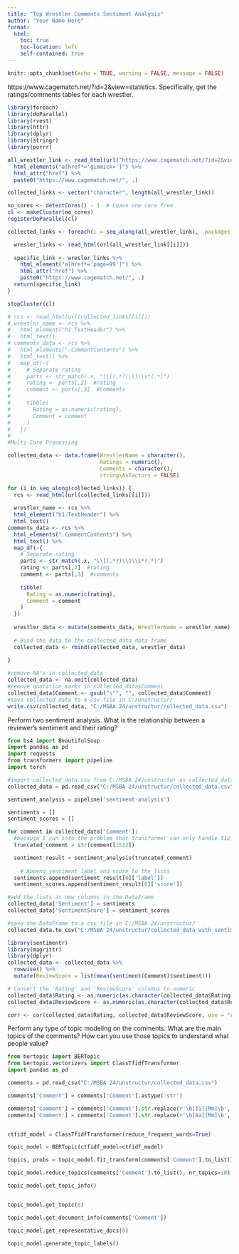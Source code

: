 ```yaml
---
title: "Top Wrestler Comments Sentiment Analysis"
author: "Your Name Here"
format:
  html:
    toc: true
    toc-location: left
    self-contained: true
---
```


```r
knitr::opts_chunk$set(echo = TRUE, warning = FALSE, message = FALSE)
```


https://www.cagematch.net/?id=2&view=statistics. Specifically,  get the ratings/comments tables for each wrestler.
```r
library(foreach)
library(doParallel)
library(rvest)
library(httr)
library(dplyr)
library(stringr)
library(purrr)

all_wrestler_link <- read_html(url("https://www.cagematch.net/?id=2&view=statistics")) %>% 
  html_elements("a[href*='gimmick=']") %>%
  html_attr("href") %>% 
  paste0("https://www.cagematch.net/", .)

collected_links <- vector("character", length(all_wrestler_link))

no_cores <- detectCores() - 1  # Leave one core free
cl <- makeCluster(no_cores)
registerDoParallel(cl)

collected_links <- foreach(i = seq_along(all_wrestler_link), .packages = "rvest") %dopar% {

  wresler_links <- read_html(url(all_wrestler_link[[i]]))
  
  specific_link <- wresler_links %>%
    html_element("a[href*='page=99']") %>%
    html_attr("href") %>%
    paste0("https://www.cagematch.net/", .)
  return(specific_link)
}

stopCluster(cl)

# rcs <- read_html(url(collected_links[[1]]))
# wrestler_name <- rcs %>%
#   html_element("h1.TextHeader") %>% 
#   html_text()
# comments_data <- rcs %>%
#   html_elements(".CommentContents") %>%
#   html_text() %>% 
#   map_df(~{
#     # Separate rating 
#     parts <- str_match(.x, "\\[(.*?)\\]\\s*(.*)")
#     rating <- parts[,2]  #rating 
#     comment <- parts[,3]  #comments
#     
#     tibble(
#       Rating = as.numeric(rating),
#       Comment = comment
#     )
#   })  
#   
#Multi Core Processing

collected_data <- data.frame(WrestlerName = character(), 
                             Ratings = numeric(),
                             Comments = character(),
                             stringsAsFactors = FALSE)

for (i in seq_along(collected_links)) {
  rcs <- read_html(url(collected_links[[i]]))
  
  wrestler_name <- rcs %>%
  html_element("h1.TextHeader") %>% 
  html_text()
comments_data <- rcs %>%
  html_elements(".CommentContents") %>%
  html_text() %>% 
  map_df(~{
    # Separate rating 
    parts <- str_match(.x, "\\[(.*?)\\]\\s*(.*)")
    rating <- parts[,2]  #rating 
    comment <- parts[,3]  #comments
    
    tibble(
      Rating = as.numeric(rating),
      Comment = comment
    )
  }) 
  
  wrestler_data <- mutate(comments_data, WrestlerName = wrestler_name)
  
  # Bind the data to the collected_data data frame
  collected_data <- rbind(collected_data, wrestler_data)
  
}

#remove NA's in collected_data
collected_data <- na.omit(collected_data)
#remove quotation marks in collected_data$Comment
collected_data$Comment <- gsub("\"", "", collected_data$Comment)
#save collected_data to a csv file in C:/unstructur/
write.csv(collected_data, "C:/MSBA 24/unstructur/collected_data.csv")

```


Perform two sentiment analysis. What is the relationship between a reviewer's sentiment and their rating?
```python
from bs4 import BeautifulSoup
import pandas as pd
import requests
from transformers import pipeline
import torch

#import collected_data.csv from C:/MSBA 24/unstructur as collected_data in python environment
collected_data = pd.read_csv("C:/MSBA 24/unstructur/collected_data.csv")

sentiment_analysis = pipeline('sentiment-analysis')

sentiments = []
sentiment_scores = []

for comment in collected_data['Comment']:
  #because I ran into the problem that transformer can only handle 512 tokens at a time, I truncated the comments to 512
  truncated_comment = str(comment[:512])

  sentiment_result = sentiment_analysis(truncated_comment)
  
    # Append sentiment label and score to the lists
  sentiments.append(sentiment_result[0]['label'])
  sentiment_scores.append(sentiment_result[0]['score'])

#add the lists as new columns in the DataFrame
collected_data['Sentiment'] = sentiments
collected_data['SentimentScore'] = sentiment_scores

#save the DataFrame to a csv file in C:/MSBA 24/unstructur/
collected_data.to_csv("C:/MSBA 24/unstructur/collected_data_with_sentiment.csv")

```



```r
library(sentimentr)
library(magrittr)
library(dplyr)
collected_data <- collected_data %>%
  rowwise() %>%
  mutate(ReviewScore = list(mean(sentiment(Comment)$sentiment)))

# Convert the 'Rating' and 'ReviewScore' columns to numeric
collected_data$Rating <- as.numeric(as.character(collected_data$Rating))
collected_data$ReviewScore <- as.numeric(as.character(collected_data$ReviewScore))

corr <- cor(collected_data$Rating, collected_data$ReviewScore, use = "complete.obs")


```


Perform any type of topic modeling on the comments. What are the main topics of the comments? How can you use those topics to understand what people value?
```python
from bertopic import BERTopic
from bertopic.vectorizers import ClassTfidfTransformer
import pandas as pd

comments = pd.read_csv("C:/MSBA 24/unstructur/collected_data.csv")

comments['Comment'] = comments['Comment'].astype('str')

comments['Comment'] = comments['Comment'].str.replace(r'\b[Ii][Mm]\b', '', regex=True)
comments['Comment'] = comments['Comment'].str.replace(r'\b[Aa][Mm]\b', '', regex=True)


ctfidf_model = ClassTfidfTransformer(reduce_frequent_words=True)

topic_model = BERTopic(ctfidf_model=ctfidf_model)

topics, probs = topic_model.fit_transform(comments['Comment'].to_list())

topic_model.reduce_topics(comments['Comment'].to_list(), nr_topics=10)

topic_model.get_topic_info()


topic_model.get_topic(0)

topic_model.get_document_info(comments['Comment'])

topic_model.get_representative_docs(0)

topic_model.generate_topic_labels()

```

